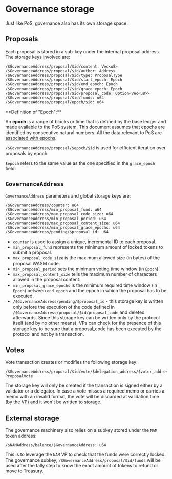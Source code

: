 

# Governance storage

Just like PoS, governance also has its own storage space.

## Proposals
Each proposal is stored in a sub-key under the internal proposal address. The storage keys involved are:

```
/$GovernanceAddress/proposal/$id/content: Vec<u8>
/$GovernanceAddress/proposal/$id/author: Address
/$GovernanceAddress/proposal/$id/type: ProposalType
/$GovernanceAddress/proposal/$id/start_epoch: Epoch
/$GovernanceAddress/proposal/$id/end_epoch: Epoch
/$GovernanceAddress/proposal/$id/grace_epoch: Epoch
/$GovernanceAddress/proposal/$id/proposal_code: Option<Vec<u8>>
/$GovernanceAddress/proposal/$id/funds: u64
/$GovernanceAddress/proposal/epoch/$id: u64
```

<Callout type="info" emoji="⏱️">
**Definition of "Epoch":**

An **epoch** is a range of blocks or time that is defined by the base ledger and made available to the PoS system. 
This document assumes that epochs are identified by consecutive natural numbers. 
All the data relevant to PoS are [associated with epochs](../economics/proof-of-stake/objects-and-txs.mdx#epoched-data).

`/$GovernanceAddress/proposal/$epoch/$id` is used for efficient iteration over proposals by epoch.

`$epoch` refers to the same value as the one specified in the `grace_epoch` field.
</Callout>

## `GovernanceAddress`

`GovernanceAddress` parameters and global storage keys are:

```
/$GovernanceAddress/counter: u64
/$GovernanceAddress/min_proposal_fund: u64
/$GovernanceAddress/max_proposal_code_size: u64
/$GovernanceAddress/min_proposal_period: u64
/$GovernanceAddress/max_proposal_content_size: u64
/$GovernanceAddress/min_proposal_grace_epochs: u64
/$GovernanceAddress/pending/$proposal_id: u64
```

- `counter` is used to assign a unique, incremental ID to each proposal.
- `min_proposal_fund` represents the minimum amount of locked tokens to submit a proposal.
- `max_proposal_code_size` is the maximum allowed size (in bytes) of the proposal WASM code.
- `min_proposal_period` sets the minimum voting time window (in `Epoch`).
- `max_proposal_content_size` tells the maximum number of characters allowed in the proposal content.
- `min_proposal_grace_epochs` is the minimum required time window (in `Epoch`) between `end_epoch` and the epoch in which the proposal has to be executed.
- `/$GovernanceAddress/pending/$proposal_id` - this storage key is written only before the execution of the code defined in `/$GovernanceAddress/proposal/$id/proposal_code` and deleted afterwards. Since this storage key can be written only by the protocol itself (and by no other means), VPs can check for the presence of this storage key to be sure that a proposal_code has been executed by the protocol and not by a transaction.

## Votes

Vote transaction creates or modifies the following storage key:

```
/$GovernanceAddress/proposal/$id/vote/$delegation_address/$voter_address: ProposalVote
```

The storage key will only be created if the transaction is signed either by a validator or a delegator. 
In case a vote misses a required memo or carries a memo with an invalid format, the vote will be discarded at validation time (by the VP) and it won't be written to storage.


## External storage
The governance machinery also relies on a subkey stored under the `NAM` token address:

```
/$NAMAddress/balance/$GovernanceAddress: u64
```

This is to leverage the `NAM` VP to check that the funds were correctly locked. 
The governance subkey, `/$GovernanceAddress/proposal/$id/funds` will be used after the tally step to know the exact amount of tokens to refund or move to Treasury.